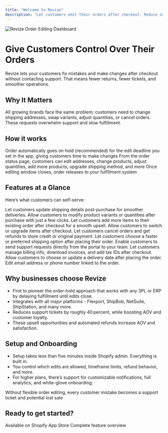 ```yaml
---
title: "Welcome to Revize"
description: "Let customers edit their orders after checkout. Reduce support tickets, increase revenue, and create a better shopping experience."
---
```


<Frame>
  <img
    src="/Addaheading(2)(1).png"
    alt="Revize Order Editing Dashboard"
    style={{ borderRadius:"0.5rem" }}
    title=""
  />
</Frame>


# Give Customers Control Over Their Orders

Revize lets your customers fix mistakes and make changes after checkout without contacting support. That means fewer returns, fewer tickets, and smoother operations.

## Why It Matters

All growing brands face the same problem: customers need to change shipping addresses, swap variants, adjust quantities, or cancel orders. These requests overwhelm support and slow fulfillment.

## How it works

<Steps>
  <Step title="Customer places order">
    Order automatically goes on hold (recommended) for the edit deadline you set in the app, giving customers time to make changes
  </Step>
  <Step title="Customer makes edits">
    From the order status page, customers can edit addresses, change products, adjust quantities, add more products, upgrade shipping method, and more
  </Step>
  <Step title="Order processes normally">
    Once editing window closes, order releases to your fulfillment system
  </Step>
</Steps>

## Features at a Glance

Here’s what customers can self-serve:

<CardGroup cols={2}>
  <Card title="Edit Shipping Address" icon="truck">
    Let customers update shipping details post-purchase for smoother deliveries.
  </Card>
  <Card title="Change Variant / Quantity" icon="box" color="#6366F1">
    Allow customers to modify product variants or quantities after purchase with just a few clicks.
  </Card>
  <Card title="Add Products" icon="plus" color="#6366F1">
    Let customers add more items to their existing order after checkout for a smooth upsell.
  </Card>
  <Card title="Replace Products" icon="trash-can-undo">
    Allow customers to switch or upgrade items after checkout.
  </Card>
  <Card title="Cancel Order" icon="skull-crossbones">
    Let customers cancel orders and get refunds to store credit or original payment.
  </Card>
  <Card title="Upgrade Shipping Method" icon="angles-up">
    Let customers choose a faster or preferred shipping option after placing their order.
  </Card>
  <Card title="Create Support Tickets" icon="headphones-simple">
    Enable customers to send support requests directly from the portal to your team.
  </Card>
  <Card title="Edit Tax Invoice" icon="newspaper">
    Let customers manage billing info, download invoices, and add tax IDs after checkout.
  </Card>
  <Card title="Add Preferred Delivery Date" icon="calendar-check">
    Allow customers to choose or update a delivery date after placing the order.
  </Card>
  <Card title="Update Contact Info" icon="envelope">
    Edit email address or phone number linked to the order.
  </Card>
</CardGroup>

## Why businesses choose Revize

- First to pioneer the order-hold approach that works with any 3PL or ERP by delaying fulfillment until edits close. 
- Integrates with all major platforms - Flexport, ShipBob, NetSuite, ShipStation, and many more. 
- Reduces support tickets by roughly 40 percent, while boosting AOV and customer loyalty. 
- These upsell opportunities and automated refunds increase AOV and satisfaction.

## Setup and Onboarding

- Setup takes less than five minutes inside Shopify admin. Everything is built in.
- You control which edits are allowed, timeframe limits, refund behavior, and more.
- For higher plans, there’s support for customizable notifications, full analytics, and white-glove onboarding.

<Warning>
  Without flexible order editing, every customer mistake becomes a support ticket and potential lost sale
</Warning>

## Ready to get started?

<CardGroup cols={2}>
  <Card title="Install Revize" icon="download" href="https://apps.shopify.com/revize" cta="Free trial - no commitment">
    Available on Shopify App Store
  </Card>
  <Card title="View all features" icon="list" href="/features/order-editing" cta="See everything you can do">
    Complete feature overview
  </Card>
</CardGroup>